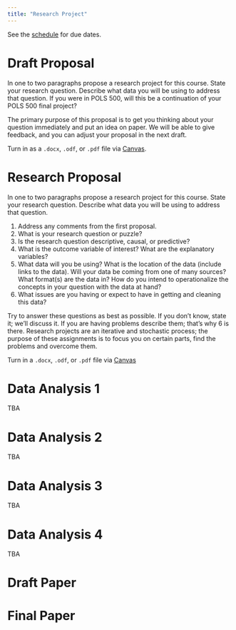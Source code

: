 ```yaml
---
title: "Research Project"
---
```


See the [schedule](schedule.html) for due dates.


# Draft Proposal

In one to two paragraphs propose a research project for this course.
State your research question. 
Describe what data you will be using to address that question.
If you were in POLS 500, will this be a continuation of your POLS 500 final project?

The primary purpose of this proposal is to get you thinking about your question immediately and put an idea on paper.
We will be able to give feedback, and you can adjust your proposal in the next draft.

Turn in as a `.docx`, `.odf`, or `.pdf` file via [Canvas](https://canvas.uw.edu/courses/1098109/assignments/3566710).


# Research Proposal

In one to two paragraphs propose a research project for this course.
State your research question. 
Describe what data you will be using to address that question.

1. Address any comments from the first proposal.
2. What is your research question or puzzle? 
3. Is the research question descriptive, causal, or predictive?
4. What is the outcome variable of interest? Wnat are the explanatory variables?
5. What data will you be using? What is the location of the data (include links to the data). 
   Will your data be coming from one of many sources?
   What format(s) are the data in? 
   How do you intend to operationalize the concepts in your question with the data
   at hand?
6. What issues are you having or expect to have in getting and cleaning this data?

Try to answer these questions as best as possible. 
If you don't know, state it; we'll discuss it.
If you are having problems describe them; that's why 6 is there. 
Research projects are an iterative and stochastic process; the purpose of these
assignments is to focus you on certain parts, find the problems and overcome them.


Turn in a `.docx`, `.odf`, or `.pdf` file via [Canvas](https://canvas.uw.edu/courses/1098109/assignments/3578633)

# Data Analysis 1

TBA

# Data Analysis 2

TBA

# Data Analysis 3

TBA

# Data Analysis 4

TBA

# Draft Paper

# Final Paper
